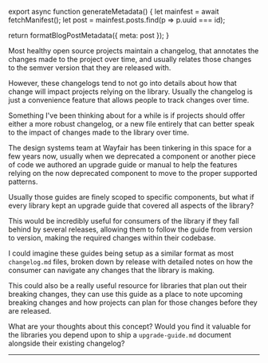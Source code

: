 

export async function generateMetadata() {
  let mainfest = await fetchManifest();
  let post = mainfest.posts.find(p => p.uuid === id);

  return formatBlogPostMetadata({ meta: post });
}

<BlogPage id={id}>


Most healthy open source projects maintain a changelog, that annotates the
changes made to the project over time, and usually relates those changes to the
semver version that they are released with.

However, these changelogs tend to not go into details about how that change will
impact projects relying on the library. Usually the changelog is just a
convenience feature that allows people to track changes over time.

Something I've been thinking about for a while is if projects should offer
either a more robust changelog, or a new file entirely that can better speak to
the impact of changes made to the library over time.

The design systems team at Wayfair has been tinkering in this space for a few
years now, usually when we deprecated a component or another piece of code we
authored an upgrade guide or manual to help the features relying on the now
deprecated component to move to the proper supported patterns.

Usually those guides are finely scoped to specific components, but what if every
library kept an upgrade guide that covered all aspects of the library?

This would be incredibly useful for consumers of the library if they fall behind
by several releases, allowing them to follow the guide from version to version,
making the required changes within their codebase.

I could imagine these guides being setup as a similar format as most
`changelog.md` files, broken down by release with detailed notes on how the
consumer can navigate any changes that the library is making.

This could also be a really useful resource for libraries that plan out their
breaking changes, they can use this guide as a place to note upcoming breaking
changes and how projects can plan for those changes before they are released.

What are your thoughts about this concept? Would you find it valuable for the
libraries you depend upon to ship a `upgrade-guide.md` document alongside their
existing changelog?

<Spacer />

---

<Spacer />


</BlogPage>